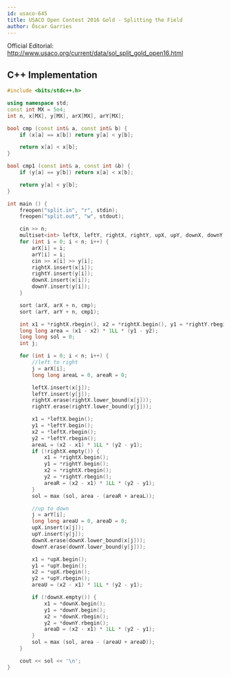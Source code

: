 ```yaml
---
id: usaco-645
title: USACO Open Contest 2016 Gold - Splitting the Field
author: Óscar Garries
---
```


Official Editorial: http://www.usaco.org/current/data/sol_split_gold_open16.html

<LanguageSection>
<CPPSection>

## C++ Implementation

```cpp
#include <bits/stdc++.h>

using namespace std;
const int MX = 5e4;
int n, x[MX], y[MX], arX[MX], arY[MX];

bool cmp (const int& a, const int& b) {
	if (x[a] == x[b]) return y[a] < y[b];

	return x[a] < x[b];
}

bool cmp1 (const int& a, const int &b) {
	if (y[a] == y[b]) return x[a] < x[b];

	return y[a] < y[b];
}

int main () {
	freopen("split.in", "r", stdin);
	freopen("split.out", "w", stdout);

	cin >> n;
	multiset<int> leftX, leftY, rightX, rightY, upX, upY, downX, downY;
	for (int i = 0; i < n; i++) {
		arX[i] = i;
		arY[i] = i;
		cin >> x[i] >> y[i];
		rightX.insert(x[i]);
		rightY.insert(y[i]);
		downX.insert(x[i]);
		downY.insert(y[i]);
	}

	sort (arX, arX + n, cmp);
	sort (arY, arY + n, cmp1);

	int x1 = *rightX.rbegin(), x2 = *rightX.begin(), y1 = *rightY.rbegin(), y2 = *rightY.begin();
	long long area = (x1 - x2) * 1LL * (y1 - y2);
	long long sol = 0;
	int j;

	for (int i = 0; i < n; i++) {
		//left to right
		j = arX[i];
		long long areaL = 0, areaR = 0;

		leftX.insert(x[j]);
		leftY.insert(y[j]);
		rightX.erase(rightX.lower_bound(x[j]));
		rightY.erase(rightY.lower_bound(y[j]));

		x1 = *leftX.begin();
		y1 = *leftY.begin();
		x2 = *leftX.rbegin();
		y2 = *leftY.rbegin();
		areaL = (x2 - x1) * 1LL * (y2 - y1);
		if (!rightX.empty()) {
			x1 = *rightX.begin();
			y1 = *rightY.begin();
			x2 = *rightX.rbegin();
			y2 = *rightY.rbegin();
			areaR = (x2 - x1) * 1LL * (y2 - y1);
		}
		sol = max (sol, area - (areaR + areaL));

		//up to down
		j = arY[i];
		long long areaU = 0, areaD = 0;
		upX.insert(x[j]);
		upY.insert(y[j]);
		downX.erase(downX.lower_bound(x[j]));
		downY.erase(downY.lower_bound(y[j]));

		x1 = *upX.begin();
		y1 = *upY.begin();
		x2 = *upX.rbegin();
		y2 = *upY.rbegin();
		areaU = (x2 - x1) * 1LL * (y2 - y1);

		if (!downX.empty()) {
			x1 = *downX.begin();
			y1 = *downY.begin();
			x2 = *downX.rbegin();
			y2 = *downY.rbegin();
			areaD = (x2 - x1) * 1LL * (y2 - y1);
		}
		sol = max (sol, area - (areaU + areaD));
	}

	cout << sol << '\n';
}

```

</CPPSection>
</LanguageSection>

